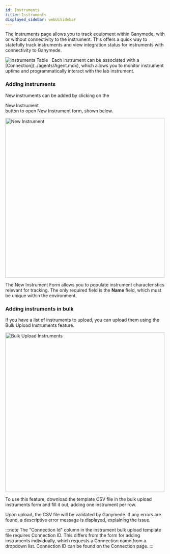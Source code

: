 ```yaml
---
id: Instruments
title: Instruments 
displayed_sidebar: webUiSidebar
---
```



The Instruments page allows you to track equipment within Ganymede, with or without connectivity to the instrument.  This offers a quick way to statefully track instruments and view integration status for instruments with connectivity to Ganymede.

<img alt="Instruments Table" src="https://ganymede-bio.mo.cloudinary.net/apiServer/InstrumentsTable.png" />
&nbsp;
Each instrument can be associated with a [Connection](../agents/Agent.mdx), which allows you to monitor instrument uptime and programmatically interact with the lab instrument.

### Adding instruments

New instruments can be added by clicking on the  <div className="button darkblue_outline_button"><PlusOutlined /> New Instrument</div>  button to open New Instrument form, shown below.

<img width="500" alt="New Instrument" src="https://ganymede-bio.mo.cloudinary.net/apiServer/NewInstrumentForm.png" />

The New Instrument Form allows you to populate instrument characteristics relevant for tracking. The only required field is the **Name** field, which must be unique within the environment.

### Adding instruments in bulk

If you have a list of instruments to upload, you can upload them using the Bulk Upload Instruments feature. 

<img width="500" alt="Bulk Upload Instruments" src="https://ganymede-bio.mo.cloudinary.net/apiServer/BulkUploadInstruments.png" />

To use this feature, download the template CSV file in the bulk upload instruments form and fill it out, adding 
one instrument per row. 

Upon upload, the CSV file will be validated by Ganymede. If any errors are found, a descriptive error message is displayed, explaining the issue.

:::note
The "Connection Id" column in the instrument bulk upload template file requires Connection ID.  This differs from the form for adding instruments individually, which requests a Connection name from a dropdown list.  Connection ID can be found on the Connection page.
:::

